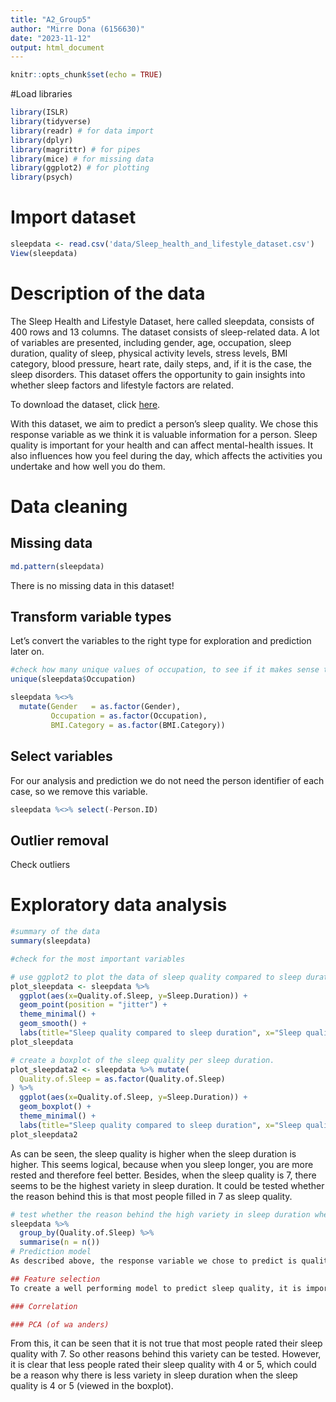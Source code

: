 ```yaml
---
title: "A2_Group5"
author: "Mirre Dona (6156630)"
date: "2023-11-12"
output: html_document
---
```


```r
knitr::opts_chunk$set(echo = TRUE)
```

#Load libraries
```r
library(ISLR) 
library(tidyverse) 
library(readr) # for data import
library(dplyr)
library(magrittr) # for pipes
library(mice) # for missing data
library(ggplot2) # for plotting
library(psych)

```

# Import dataset
```r
sleepdata <- read.csv('data/Sleep_health_and_lifestyle_dataset.csv')
View(sleepdata)
```

# Description of the data
The Sleep Health and Lifestyle Dataset, here called sleepdata, consists of 400 rows and 13 columns. The dataset consists of sleep-related data. A lot of variables are presented, including gender, age, occupation, sleep duration, quality of sleep, physical activity levels, stress levels, BMI category, blood pressure, heart rate, daily steps, and, if it is the case, the sleep disorders. This dataset offers the opportunity to gain insights into whether sleep factors and lifestyle factors are related.

To download the dataset, click [here](https://www.kaggle.com/code/jillanisofttech/sleep-health-and-lifestyle-predication-with-94-ac).

With this dataset, we aim to predict a person's sleep quality. We chose this response variable as we think it is valuable information for a person. Sleep quality is important for your health and can affect mental-health issues. It also influences how you feel during the day, which affects the activities you undertake and how well you do them.

# Data cleaning
## Missing data
```r
md.pattern(sleepdata)
```
There is no missing data in this dataset!

## Transform variable types
Let's convert the variables to the right type for exploration and prediction later on.
```r
#check how many unique values of occupation, to see if it makes sense to convert to factor, or if there are too many unique values
unique(sleepdata$Occupation)
```

```r
sleepdata %<>% 
  mutate(Gender   = as.factor(Gender),
         Occupation = as.factor(Occupation),
         BMI.Category = as.factor(BMI.Category))
```

## Select variables
For our analysis and prediction we do not need the person identifier of each case, so we remove this variable.
```r
sleepdata %<>% select(-Person.ID)
```


## Outlier removal
Check outliers


# Exploratory data analysis

```r
#summary of the data
summary(sleepdata)

#check for the most important variables

# use ggplot2 to plot the data of sleep quality compared to sleep duration
plot_sleepdata <- sleepdata %>% 
  ggplot(aes(x=Quality.of.Sleep, y=Sleep.Duration)) + 
  geom_point(position = "jitter") + 
  theme_minimal() +
  geom_smooth() +
  labs(title="Sleep quality compared to sleep duration", x="Sleep quality", y="Sleep duration")
plot_sleepdata

# create a boxplot of the sleep quality per sleep duration.
plot_sleepdata2 <- sleepdata %>% mutate(
  Quality.of.Sleep = as.factor(Quality.of.Sleep)
) %>% 
  ggplot(aes(x=Quality.of.Sleep, y=Sleep.Duration)) + 
  geom_boxplot() + 
  theme_minimal() +
  labs(title="Sleep quality compared to sleep duration", x="Sleep quality", y="Sleep duration")
plot_sleepdata2
```
As can be seen, the sleep quality is higher when the sleep duration is higher. This seems logical, because when you sleep longer, you are more rested and therefore feel better. Besides, when the sleep quality is 7, there seems to be the highest variety in sleep duration. It could be tested whether the reason behind this is that most people filled in 7 as sleep quality.

```r
# test whether the reason behind the high variety in sleep duration when the sleep quality is 7 is that most people filled in 7 as sleep quality.
sleepdata %>%  
  group_by(Quality.of.Sleep) %>% 
  summarise(n = n())
# Prediction model
As described above, the response variable we chose to predict is quality of sleep. ...

## Feature selection
To create a well performing model to predict sleep quality, it is important to consider which features to use as predictors. To find the most informative predictors, we will inspect the correlation between sleep quality and the other variables in the dataset. We will also use a feature selection method to find the best predictors. 

### Correlation

### PCA (of wa anders)

```
From this, it can be seen that it is not true that most people rated their sleep quality with 7. So other reasons behind this variety can be tested. However, it is clear that less people rated their sleep quality with 4 or 5, which could be a reason why there is less variety in sleep duration when the sleep quality is 4 or 5 (viewed in the boxplot).
